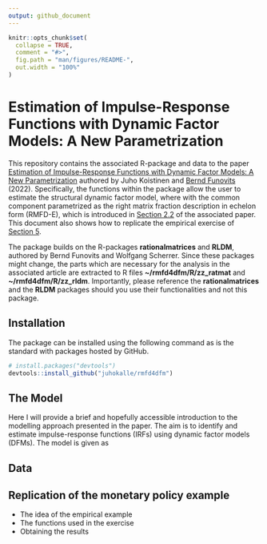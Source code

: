 ```yaml
---
output: github_document
---
```


<!-- README.md is generated from README.Rmd. Please edit that file -->

```r
knitr::opts_chunk$set(
  collapse = TRUE,
  comment = "#>",
  fig.path = "man/figures/README-",
  out.width = "100%"
)
```

# Estimation of Impulse-Response Functions with Dynamic Factor Models: A New Parametrization

<!-- badges: start -->
<!-- badges: end -->

This repository contains the associated R-package and data to the paper [
Estimation of Impulse-Response Functions with Dynamic Factor Models: A New Parametrization
](https://arxiv.org/pdf/2202.00310) authored by Juho Koistinen and [Bernd Funovits](https://sites.google.com/site/berndfunovits/) (2022).
Specifically, the functions within the package allow the user to estimate
the structural dynamic factor model, where with the common component parametrized as the right matrix fraction 
description in echelon form (RMFD-E), which is introduced in [Section 2.2](https://arxiv.org/pdf/2202.00310.pdf#subsection.2.2)
of the associated paper. This document also shows how to replicate the empirical exercise of 
[Section 5](https://arxiv.org/pdf/2202.00310.pdf#section.5).

The package builds on the R-packages **rationalmatrices** and **RLDM**, authored by Bernd Funovits and Wolfgang Scherrer.
Since these packages might change, the parts which are necessary for the analysis in the associated article are extracted to R files **~/rmfd4dfm/R/zz_ratmat** and **~/rmfd4dfm/R/zz_rldm**. Importantly, please reference the **rationalmatrices** and the **RLDM** packages should you use their functionalities and not this package.

## Installation

The package can be installed using the following command as is the standard with
packages hosted by GitHub.

``` r
# install.packages("devtools")
devtools::install_github("juhokalle/rmfd4dfm")
```

## The Model

Here I will provide a brief and hopefully accessible introduction to the modelling approach presented in the paper.
The aim is to identify and estimate impulse-response functions (IRFs) using dynamic factor models (DFMs). The model is given as 
\begin{equation}
x_{t} & =d_{0}z_{t}^{*}+d_{1}z_{t-1}^{*}+\cdots+d_{s}z_{t-s}^{*}+\xi_{t}
\end{equation}


## Data


## Replication of the monetary policy example

* The idea of the empirical example
* The functions used in the exercise
* Obtaining the results


